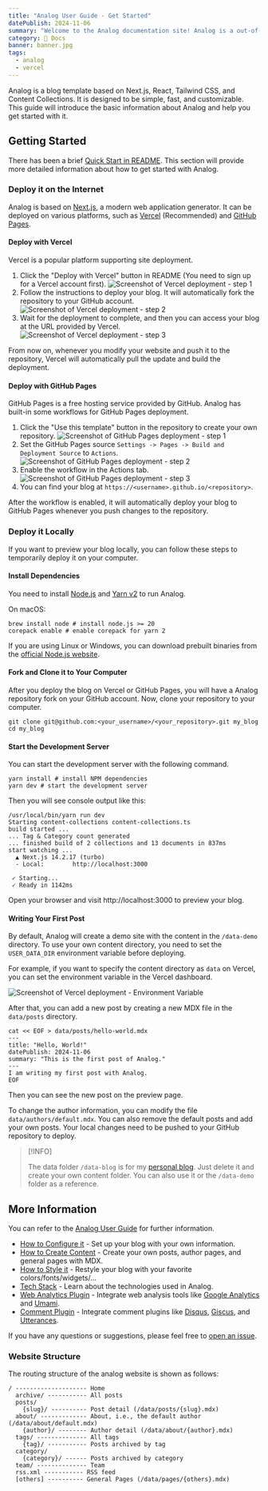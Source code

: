 ```yaml
---
title: "Analog User Guide - Get Started"
datePublish: 2024-11-06
summary: "Welcome to the Analog documentation site! Analog is a out-of-the-box feature-rich blog template. This guide will help you get started with Analog."
category: 🌈 Docs
banner: banner.jpg
tags:
  - analog
  - vercel
---
```


Analog is a blog template based on Next.js, React, Tailwind CSS, and Content Collections. It is designed to be simple, fast, and customizable.
This guide will introduce the basic information about Analog and help you get started with it.

## Getting Started

There has been a brief [Quick Start in README](https://github.com/zhutmost/analog-blog-starter).
This section will provide more detailed information about how to get started with Analog.

### Deploy it on the Internet

Analog is based on [Next.js](https://nextjs.org/docs), a modern web application generator.
It can be deployed on various platforms, such as [Vercel](https://vercel.com/docs) (Recommended) and [GitHub Pages](https://docs.github.com/en/pages).

#### Deploy with Vercel

Vercel is a popular platform supporting site deployment.

1. Click the "Deploy with Vercel" button in README (You need to sign up for a Vercel account first).
  ![Screenshot of Vercel deployment - step 1](vercel-button.png "Click the Vercel button on README")
2. Follow the instructions to deploy your blog. It will automatically fork the repository to your GitHub account.
  ![Screenshot of Vercel deployment - step 2](vercel-setup.png "Create a Vercel project")
3. Wait for the deployment to complete, and then you can access your blog at the URL provided by Vercel.
  ![Screenshot of Vercel deployment - step 3](vercel-deployed.png "Access your blog from Vercel dashboard")

From now on, whenever you modify your website and push it to the repository, Vercel will automatically pull the update and build the deployment.

#### Deploy with GitHub Pages

GitHub Pages is a free hosting service provided by GitHub. Analog has built-in some workflows for GitHub Pages deployment.

1. Click the "Use this template" button in the repository to create your own repository.
  ![Screenshot of GitHub Pages deployment - step 1](github-pages-template.png "Click \"Use this template\" on GitHub")
2. Set the GitHub Pages source `Settings -> Pages -> Build and Deployment Source` to `Actions`.
  ![Screenshot of GitHub Pages deployment - step 2](github-pages-source.png "Set up GitHub Pages source")
3. Enable the workflow in the Actions tab.
  ![Screenshot of GitHub Pages deployment - step 3](github-pages-actions.png "Enable the workflow in Actions")
4. You can find your blog at `https://<username>.github.io/<repository>`.

After the workflow is enabled, it will automatically deploy your blog to GitHub Pages whenever you push changes to the repository.

### Deploy it Locally

If you want to preview your blog locally, you can follow these steps to temporarily deploy it on your computer.

#### Install Dependencies

You need to install [Node.js](https://nodejs.org/en) and [Yarn v2](https://yarnpkg.com/getting-started) to run Analog.

On macOS:

```shell
brew install node # install node.js >= 20
corepack enable # enable corepack for yarn 2
```

If you are using Linux or Windows, you can download prebuilt binaries from the [official Node.js website](https://nodejs.org/en/download/prebuilt-binaries).

#### Fork and Clone it to Your Computer

After you deploy the blog on Vercel or GitHub Pages, you will have a Analog repository fork on your GitHub account.
Now, clone your repository to your computer.

```shell
git clone git@github.com:<your_username>/<your_repository>.git my_blog
cd my_blog
```

#### Start the Development Server

You can start the development server with the following command.

```shell
yarn install # install NPM dependencies
yarn dev # start the development server
```

Then you will see console output like this:

```
/usr/local/bin/yarn run dev
Starting content-collections content-collections.ts
build started ...
... Tag & Category count generated
... finished build of 2 collections and 13 documents in 837ms
start watching ...
  ▲ Next.js 14.2.17 (turbo)
  - Local:        http://localhost:3000

 ✓ Starting...
 ✓ Ready in 1142ms
```

Open your browser and visit http://localhost:3000 to preview your blog.

#### Writing Your First Post

By default, Analog will create a demo site with the content in the `/data-demo` directory. To use your own content directory, you need to set the `USER_DATA_DIR` environment variable before deploying.

For example, if you want to specify the content directory as `data` on Vercel, you can set the environment variable in the Vercel dashboard.

![Screenshot of Vercel deployment - Environment Variable](vercel-environment-variables.png "Set environment variables on Vercel")

After that, you can add a new post by creating a new MDX file in the `data/posts` directory.

```shell
cat << EOF > data/posts/hello-world.mdx
---
title: "Hello, World!"
datePublish: 2024-11-06
summary: "This is the first post of Analog."
---
I am writing my first post with Analog.
EOF
```

Then you can see the new post on the preview page.

To change the author information, you can modify the file `data/authors/default.mdx`. You can also remove the default posts and add your own posts.
Your local changes need to be pushed to your GitHub repository to deploy.

> [!INFO]
>
> The data folder `/data-blog` is for my [personal blog](https://zhutmost.com). Just delete it and create your own content folder. You can also use it or the `/data-demo` folder as a reference.

## More Information

You can refer to the [Analog User Guide](/category/docs) for further information.

- [How to Configure it](/post/doc/configuration) - Set up your blog with your own information.
- [How to Create Content](/post/doc/writing) - Create your own posts, author pages, and general pages with MDX.
- [How to Style it](/post/doc/style-customize) - Restyle your blog with your favorite colors/fonts/widgets/...
- [Tech Stack](/post/doc/tech-stack) - Learn about the technologies used in Analog.
- [Web Analytics Plugin](/post/doc/analytics) - Integrate web analysis tools like [Google Analytics](https://developers.google.com/analytics) and [Umami](https://umami.is/).
- [Comment Plugin](/post/doc/comment) - Integrate comment plugins like [Disqus](https://disqus.com), [Giscus](https://giscus.app), and [Utterances](https://utteranc.es).

If you have any questions or suggestions, please feel free to [open an issue](https://github.com/zhutmost/analog-blog-starter).

### Website Structure

The routing structure of the analog website is shown as follows:

```plaintext
/ -------------------- Home
  archive/ ----------- All posts
  posts/
    {slug}/ ---------- Post detail (/data/posts/{slug}.mdx)
  about/ ------------- About, i.e., the default author (/data/about/default.mdx)
    {author}/ -------- Author detail (/data/about/{author}.mdx)
  tags/ -------------- All tags
    {tag}/ ----------- Posts archived by tag
  category/
    {category}/ ------ Posts archived by category
  team/ -------------- Team
  rss.xml ----------- RSS feed
  [others] ---------- General Pages (/data/pages/{others}.mdx)
```
